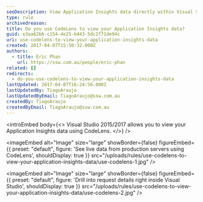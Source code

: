 ```yaml
---
seoDescription: View Application Insights data directly within Visual Studio using CodeLens, drill into request details for enhanced debugging and optimization.
type: rule
archivedreason:
title: Do you use CodeLens to view your Application Insights data?
guid: e3aa62b6-c154-4e25-b443-5dc2f71de94c
uri: use-codelens-to-view-your-application-insights-data
created: 2017-04-07T15:50:32.000Z
authors:
  - title: Eric Phan
    url: https://ssw.com.au/people/eric-phan
related: []
redirects:
  - do-you-use-codelens-to-view-your-application-insights-data
lastUpdated: 2017-04-07T16:24:56.000Z
lastUpdatedBy: TiagoAraujo
lastUpdatedByEmail: TiagoAraujo@ssw.com.au
createdBy: TiagoAraujo
createdByEmail: TiagoAraujo@ssw.com.au
---
```


<introEmbed
  body={<>
Visual Studio 2015/2017 allows you to view your Application Insights data using CodeLens.
  </>}
/>

<imageEmbed
  alt="Image"
  size="large"
  showBorder={false}
  figureEmbed={{
    preset: "default",
    figure: 'See live data from production servers using CodeLens',
    shouldDisplay: true
  }}
  src="/uploads/rules/use-codelens-to-view-your-application-insights-data/use-codelens-1.jpg"
/>


<imageEmbed
  alt="Image"
  size="large"
  showBorder={false}
  figureEmbed={{
    preset: "default",
    figure: 'Drill into request details right inside Visual Studio',
    shouldDisplay: true
  }}
  src="/uploads/rules/use-codelens-to-view-your-application-insights-data/use-codelens-2.jpg"
/>
